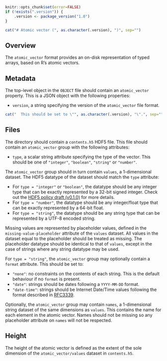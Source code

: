 ```r
knitr::opts_chunk$set(error=FALSE)
if (!exists(".version")) {
    .version <- package_version("1.0")
}
```

```r
cat("# Atomic vector (", as.character(.version), ")", sep="")
```

## Overview

The `atomic_vector` format provides an on-disk representation of typed arrays, based on R's atomic vectors.

## Metadata

The top-level object in the `OBJECT` file should contain an `atomic_vector` property.
This is a JSON object with the following properties:

- `version`, a string specifying the version of the `atomic_vector` file format.
```r
cat("  This should be set to \"", as.character(.version), "\".", sep="")
```

## Files

The directory should contain a `contents.h5` HDF5 file.
This file should contain an `atomic_vector` group with the following attributes:

- `type`, a scalar string attribute specifying the type of the vector.
  This should be one of `"integer"`, `"boolean"`, `"string"` or `"number"`.

The `atomic_vector` group should in turn contain `values`, a 1-dimensional dataset.
The HDF5 datatype of the dataset should match the `type` attribute:

- For `type = "integer"` or `"boolean"`, the datatype should be any integer type that can be exactly represented by a 32-bit signed integer.
  Check out the [HDF5 policy draft (v0.1.0)](https://github.com/ArtifactDB/Bioc-HDF5-policy/tree/v0.1.0) for more details.
- For `type = "number"`, the datatype should be any integer/float type that can be exactly represented by a 64-bit float.
- For `type = "string"`, the datatype should be any string type that can be represented by a UTF-8 encoded string.

Missing values are represented by placeholder values, defined in the `missing-value-placeholder` attribute of the `values` dataset.
All values in the dataset equal to the placeholder should be treated as missing.
The placeholder datatype should be identical to that of `values`, except in the case of strings where any string datatype may be used.

For `type = "string"`, the `atomic_vector` group may optionally contain a `format` attribute.
This should be set to:

- `"none"`: no constraints on the contents of each string.
  This is the default behaviour if no `format` is present.
- `"date"`: strings should be dates following a `YYYY-MM-DD` format.
- `"date-time"`: strings should be Internet Date/Time values following the format described in [RFC3339](https://www.rfc-editor.org/rfc/rfc3339).

Optionally, the `atomic_vector` group may contain `names`, a 1-dimensional string dataset of the same dimensions as `values`.
This contains the name for each element in the atomic vector.
Names should not be missing so any placeholder attribute on `names` will not be respected.

## Height

The height of the atomic vector is defined as the extent of the sole dimension of the `atomic_vector/values` dataset in `contents.h5`.
